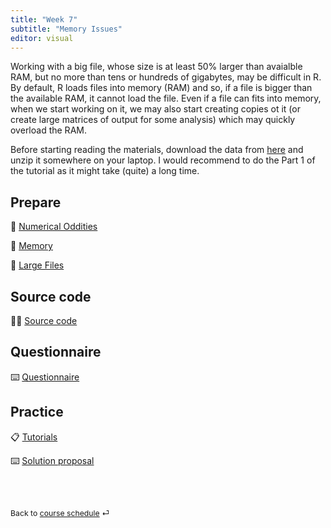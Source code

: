 ```yaml
---
title: "Week 7"
subtitle: "Memory Issues"
editor: visual
---
```


Working with a big file, whose size is at least $50\%$ larger than avaialble RAM, but no more than tens or hundreds of gigabytes, may be difficult in R. By default, R loads files into memory (RAM) and so, if a file is bigger than the available RAM, it cannot load the file. Even if a file can fits into memory, when we start working on it, we may also start creating copies ot it (or create large matrices of output for some analysis) which may quickly overload the RAM.

Before starting reading the materials, download the data from [here](https://www.kaggle.com/datasets/wenxingdi/data-expo-2009-airline-on-time-data) and unzip it somewhere on your laptop. I would recommend to do the Part 1 of the tutorial as it might take (quite) a long time.

## Prepare

📖 [Numerical Oddities](/contents/week-7/01_numerical_oddities.qmd)

📖 [Memory](/contents/week-7/02_memory.qmd)

📖 [Large Files](/contents/week-7/03_large_files.qmd)

## Source code

🧑‍💻 [Source code](/contents/week-7/source/all_code_chunks.R)

## Questionnaire

⌨️ [Questionnaire](/questionnaire/qcm-week-7.qmd)

## Practice

📋 [Tutorials](/labs/lab-week-7.qmd)

⌨️ [Solution proposal](/labs/solutions/week-7.R)

<br><br>

::: {style="font-size: 0.875em;"}
Back to [course schedule](/ "Course schedule") ⏎
:::